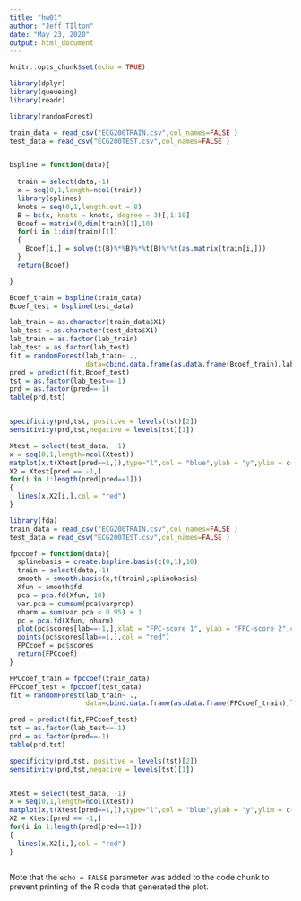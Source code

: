 ```yaml
---
title: "hw01"
author: "Jeff TIlton"
date: "May 23, 2020"
output: html_document
---
```


```r
knitr::opts_chunk$set(echo = TRUE)
```



```r
library(dplyr)
library(queueing)
library(readr)
```



```r
library(randomForest)

train_data = read_csv("ECG200TRAIN.csv",col_names=FALSE )
test_data = read_csv("ECG200TEST.csv",col_names=FALSE )


bspline = function(data){
  
  train = select(data,-1)
  x = seq(0,1,length=ncol(train))
  library(splines)
  knots = seq(0,1,length.out = 8)
  B = bs(x, knots = knots, degree = 3)[,1:10]
  Bcoef = matrix(0,dim(train)[1],10)
  for(i in 1:dim(train)[1])
  {
    Bcoef[i,] = solve(t(B)%*%B)%*%t(B)%*%t(as.matrix(train[i,]))
  }
  return(Bcoef)

}

Bcoef_train = bspline(train_data)
Bcoef_test = bspline(test_data)

lab_train = as.character(train_data$X1)
lab_test = as.character(test_data$X1)
lab_train = as.factor(lab_train)
lab_test = as.factor(lab_test)
fit = randomForest(lab_train~ .,
                   data=cbind.data.frame(as.data.frame(Bcoef_train),lab_train))
pred = predict(fit,Bcoef_test)
tst = as.factor(lab_test==-1)
prd = as.factor(pred==-1)
table(prd,tst)


specificity(prd,tst, positive = levels(tst)[2])
sensitivity(prd,tst,negative = levels(tst)[1])

Xtest = select(test_data, -1)
x = seq(0,1,length=ncol(Xtest))
matplot(x,t(Xtest[pred==1,]),type="l",col = "blue",ylab = "y",ylim = c(-4,4),main="Classification using B-spline coefficients")
X2 = Xtest[pred == -1,]
for(i in 1:length(pred[pred==1]))
{
  lines(x,X2[i,],col = "red")
}

```


```r
library(fda)
train_data = read_csv("ECG200TRAIN.csv",col_names=FALSE )
test_data = read_csv("ECG200TEST.csv",col_names=FALSE )

fpccoef = function(data){
  splinebasis = create.bspline.basis(c(0,1),10)
  train = select(data,-1)
  smooth = smooth.basis(x,t(train),splinebasis)
  Xfun = smooth$fd
  pca = pca.fd(Xfun, 10)
  var.pca = cumsum(pca$varprop)
  nharm = sum(var.pca < 0.95) + 1
  pc = pca.fd(Xfun, nharm)
  plot(pc$scores[lab==-1,],xlab = "FPC-score 1", ylab = "FPC-score 2",col = "blue",ylim=c(-1,1))
  points(pc$scores[lab==1,],col = "red")
  FPCcoef = pc$scores
  return(FPCcoef)
}

FPCcoef_train = fpccoef(train_data)
FPCcoef_test = fpccoef(test_data)
fit = randomForest(lab_train~ .,
                   data=cbind.data.frame(as.data.frame(FPCcoef_train),lab_train))

pred = predict(fit,FPCcoef_test)
tst = as.factor(lab_test==-1)
prd = as.factor(pred==-1)
table(prd,tst)

specificity(prd,tst, positive = levels(tst)[2])
sensitivity(prd,tst,negative = levels(tst)[1])


Xtest = select(test_data, -1)
x = seq(0,1,length=ncol(Xtest))
matplot(x,t(Xtest[pred==1,]),type="l",col = "blue",ylab = "y",ylim = c(-4,4),main="Classification using FPCA scores")
X2 = Xtest[pred == -1,]
for(i in 1:length(pred[pred==1]))
{
  lines(x,X2[i,],col = "red")
}



```



Note that the `echo = FALSE` parameter was added to the code chunk to prevent printing of the R code that generated the plot.
